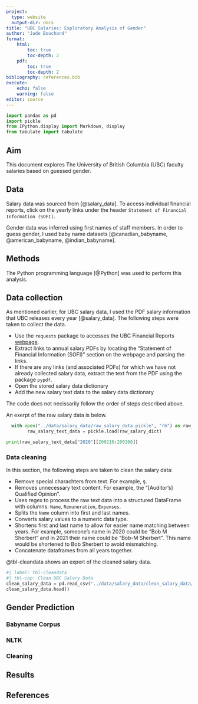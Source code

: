 ```yaml
---
project:
  type: website
  output-dir: docs
title: "UBC Salaries: Exploratory Analysis of Gender"
author: "Jade Bouchard"
format: 
    html: 
        toc: true
        toc-depth: 2
    pdf: 
        toc: true
        toc-depth: 2
bibliography: references.bib
execute: 
    echo: false
    warning: false
editor: source
---
```


```python
import pandas as pd
import pickle
from IPython.display import Markdown, display
from tabulate import tabulate
```


## Aim

This document explores The University of British Columbia (UBC) faculty salaries based on guessed gender. 

## Data

Salary data was sourced from [@salary_data]. To access individual financial reports, click on the yearly links under the header `Statement of Financial Information (SOFI)`.

Gender data was inferred using first names of staff members. In order to guess gender, I used baby name datasets [@canadian_babyname, @american_babyname, @indian_babyname].


## Methods

The Python programming language [@Python] was used to perform this analysis.

## Data collection

As mentioned earlier, for UBC salary data, I used the PDF salary information that UBC releases every year [@salary_data]. The following steps were taken to collect the data.

- Use the `requests` package to accesses the UBC Financial Reports [webpage](https://finance.ubc.ca/reporting-planning-analysis/reports-and-disclosures).
- Extract links to annual salary PDFs by locating the "Statement of Financial Information (SOFI)" section on the webpage and parsing the links.
- If there are any links (and associated PDFs) for which we have not already collected salary data, extract the text from the PDF using the package `pypdf`.
- Open the stored salary data dictionary
- Add the new salary text data to the salary data dictionary

The code does not necissarily follow the order of steps described above.

An exerpt of the raw salary data is below.

```python
  with open("../data/salary_data/raw_salary_data.pickle", "rb") as raw_salary_dict:
        raw_salary_text_data = pickle.load(raw_salary_dict)

print(raw_salary_text_data["2020"][200210:200300])
```


### Data cleaning

In this section, the following steps are taken to clean the salary data:

- Remove special charachters from text. For example, ş.
- Removes unnecessary text content. For example, the "[Auditor's] Qualified Opinion".
- Uses regex to process the raw text data into a structured DataFrame with columns: `Name`, `Remuneration`, `Expenses`.
- Splits the `Name` column into first and last names. 
- Converts salary values to a numeric data type.
- Shortens first and last name to allow for easier name matching between years. For example, someone's name in 2020 could be "Bob M Sherbert" and in 2021 their name could be "Bob-M Sherbert". This name would be shortened to Bob Sherbert to avoid mismatching.
- Concatenate dataframes from all years together.

@tbl-cleandata shows an expert of the cleaned salary data.
```python
#| label: tbl-cleandata
#| tbl-cap: Clean UBC Salary Data
clean_salary_data = pd.read_csv("../data/salary_data/clean_salary_data/all_clean_salary_data.csv")
clean_salary_data.head()
```

## Gender Prediction 


### Babyname Corpus


### NLTK


### Cleaning


## Results



## References